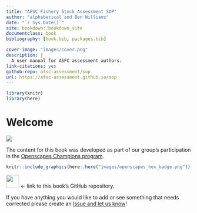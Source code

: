 ```yaml
--- 
title: "AFSC Fishery Stock Assessment SOP"
author: "alphabetical and Ben Williams"
date: "`r Sys.Date()`"
site: bookdown::bookdown_site
documentclass: book
bibliography: [book.bib, packages.bib]

cover-image: "images/cover.png"
description: |
  A user manual for ASFC assessment authors.
link-citations: yes
github-repo: afsc-assessment/sop
url: https://afsc-assessment.github.io/sop
---
```


```r
library(knitr)
library(here)
```

# Welcome

![](images/cover.png)




The content for this book was developed as part of our group's participation in the [Openscapes Champions program](https://openscapes.org).  

```r
knitr::include_graphics(here::here("images/openscapes_hex_badge.png"))
```


<a align="left" href="https://github.com/afsc-assessments/sop/"><img src="https://github.githubassets.com/images/modules/logos_page/GitHub-Mark.png" width="35px"></a> &larr; link to this book's GitHub repository. 

If you have anything you would like to add or see something that needs corrected please create an [Issue and let us know](https://github.com/afsc-assessments/sop/issues)!



